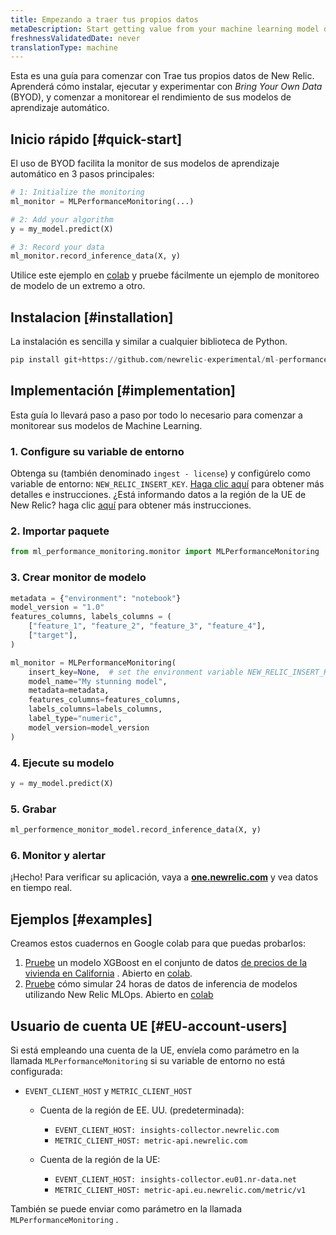 ```yaml
---
title: Empezando a traer tus propios datos
metaDescription: Start getting value from your machine learning model data in just a few minutes within New Relic
freshnessValidatedDate: never
translationType: machine
---
```


Esta es una guía para comenzar con Trae tus propios datos de New Relic. Aprenderá cómo instalar, ejecutar y experimentar con *Bring Your Own Data* (BYOD), y comenzar a monitorear el rendimiento de sus modelos de aprendizaje automático.

## Inicio rápido [#quick-start]

El uso de BYOD facilita la monitor de sus modelos de aprendizaje automático en 3 pasos principales:

```python
# 1: Initialize the monitoring
ml_monitor = MLPerformanceMonitoring(...)

# 2: Add your algorithm
y = my_model.predict(X)

# 3: Record your data
ml_monitor.record_inference_data(X, y)
```

Utilice este ejemplo en [colab](https://colab.research.google.com/github/newrelic-experimental/ml-performance-monitoring/blob/main/examples/XGBoost_on_Boston_housing_prices_dataset.ipynb) y pruebe fácilmente un ejemplo de monitoreo de modelo de un extremo a otro.

## Instalacion [#installation]

La instalación es sencilla y similar a cualquier biblioteca de Python.

```python
pip install git+https://github.com/newrelic-experimental/ml-performance-monitoring.git
```

## Implementación [#implementation]

Esta guía lo llevará paso a paso por todo lo necesario para comenzar a monitorear sus modelos de Machine Learning.

### 1. Configure su variable de entorno

Obtenga su <InlinePopover type="licenseKey" />(también denominado `ingest - license`) y configúrelo como variable de entorno: `NEW_RELIC_INSERT_KEY`. [Haga clic aquí](/docs/apis/intro-apis/new-relic-api-keys/#license-key) para obtener más detalles e instrucciones. ¿Está informando datos a la región de la UE de New Relic? haga clic [aquí](#EU-account-users) para obtener más instrucciones.

### 2. Importar paquete

```python
from ml_performance_monitoring.monitor import MLPerformanceMonitoring
```

### 3. Crear monitor de modelo

```python
metadata = {"environment": "notebook"}
model_version = "1.0"
features_columns, labels_columns = (
    ["feature_1", "feature_2", "feature_3", "feature_4"],
    ["target"],
)

ml_monitor = MLPerformanceMonitoring(
    insert_key=None,  # set the environment variable NEW_RELIC_INSERT_KEY or send your insert key here
    model_name="My stunning model",
    metadata=metadata,
    features_columns=features_columns,
    labels_columns=labels_columns,
    label_type="numeric",
    model_version=model_version
)
```

### 4. Ejecute su modelo

```python
y = my_model.predict(X)
```

### 5. Grabar

```python
ml_performence_monitor_model.record_inference_data(X, y)
```

### 6. Monitor y alertar

¡Hecho! Para verificar su aplicación, vaya a <DNT>**[one.newrelic.com](https://one.newrelic.com/all-capabilities)**</DNT> y vea datos en tiempo real.

## Ejemplos [#examples]

Creamos estos cuadernos en Google colab para que puedas probarlos:

1. [Pruebe](https://github.com/newrelic-experimental/ml-performance-monitoring/blob/main/examples/XGBoost_on_California_housing_prices_dataset.ipynb) un modelo XGBoost en el conjunto de datos [de precios de la vivienda en California](https://scikit-learn.org/stable/modules/generated/sklearn.datasets.fetch_california_housing.html) . Abierto en [colab](https://colab.research.google.com/github/newrelic-experimental/ml-performance-monitoring/blob/main/examples/XGBoost_on_California_housing_prices_dataset.ipynb).
2. [Pruebe](https://github.com/newrelic-experimental/ml-performance-monitoring/blob/main/examples/sklearn.RandomForestClassifier_on_Iris_dataset.ipynb) cómo simular 24 horas de datos de inferencia de modelos utilizando New Relic MLOps. Abierto en [colab](https://colab.research.google.com/github/newrelic-experimental/ml-performance-monitoring/blob/main/examples/sklearn.RandomForestClassifier_on_Iris_dataset.ipynb)

## Usuario de cuenta UE [#EU-account-users]

Si está empleando una cuenta de la UE, envíela como parámetro en la llamada `MLPerformanceMonitoring` si su variable de entorno no está configurada:

* `EVENT_CLIENT_HOST` y `METRIC_CLIENT_HOST`

  * Cuenta de la región de EE. UU. (predeterminada):

    * `EVENT_CLIENT_HOST: insights-collector.newrelic.com`
    * `METRIC_CLIENT_HOST: metric-api.newrelic.com`

  * Cuenta de la región de la UE:

    * `EVENT_CLIENT_HOST: insights-collector.eu01.nr-data.net`
    * `METRIC_CLIENT_HOST: metric-api.eu.newrelic.com/metric/v1`

También se puede enviar como parámetro en la llamada `MLPerformanceMonitoring` .